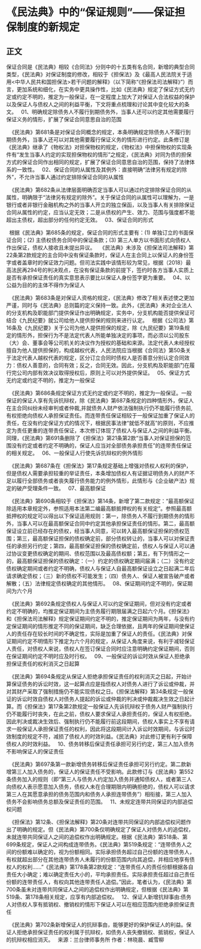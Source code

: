 # 《民法典》中的“保证规则”——保证担保制度的新规定
## 正文
保证合同是《民法典》相较《合同法》分则中的十五类有名合同，新增的典型合同类型，《民法典》对保证制度的修改，相较于《担保法》及《最高人民法院关于适用<中华人民共和国担保法>若干问题的解释》（以下简称“《担保法司法解释》”）而言，更加系统和细化，在实务中更具操作性，比如《民法典》规定了保证方式无约定或约定不明的，推定为一般保证，在一定程度上加大了对保证人合法权益的保护以及保证人与债权人之间的利益平衡，下文将重点梳理和讨论其中变化较大的条文。
 
01、明确规定除债务人不履行到期债务外，当事人还可以约定其他需要履行保证义务的情形，扩展了保证合同意思自治的范围
 

 
《民法典》第681条是对保证合同概念的规定，本条明确规定除债务人不履行到期债务外，当事人还可以对其他需要履行保证义务的情形进行约定。此条修订是《民法典》继承了《物权法》对担保物权的规定，《物权法》中担保物权的实现条件有“发生当事人约定的实现担保物权的情形”之规定，《民法典》对同为债的担保方式的保证合同作出相同的规定，扩展了保证合同意思自治的范围，保持了法律体系的一致性。
 
02、保证合同的从属性及其例外：直接明确“法律另有规定的除外”，不允许当事人通过约定排除保证合同的从属性
 

 
《民法典》第682条从法律层面明确否定当事人可以通过约定排除保证合同的从属性，明确限于“法律另有规定的除外”。关于保证合同的从属性可以理解为，一是银行或者非银行金融机构之外的当事人开立的独立保函，以及当事人有关排除保证合同从属性的约定，应当认定无效；二是从债权的产生、效力、范围与强度都不能超出主债权，超出部分的任何约定无效。
 
03、保证合同的形式
 

 
根据《民法典》第685条的规定，保证合同的形式主要有：(1) 单独订立的书面保证合同；(2) 主债权债务合同中的保证条款；(3) 第三人单方以书面形式向债权人作出保证，债权人接收且未提出异议。
 
《民法典》未涉及《担保法司法解释》第22条第2款规定的主合同中没有保证条款时，保证人在主合同上以保证人的身份签字或者盖章时的保证效力问题。但司法实践中该情形较为常见，根据（2018）最高法民再294号的判决观点，在没有保证条款的前提下，签约时各方当事人实质上是否有承担保证责任的真实意思表示要比以保证人身份签字更为重要。
 
04、以公益为目的的主体不得作为保证人
 

 
《民法典》第683条是对保证人资格的规定，《民法典》修改了相关表述使之更加严谨，同时与《民法典》总则篇的定义保持一致。此外，《民法典》未对企业法人的分支机构及职能部门提供保证作出明确规定，实务中，分支机构能否提供保证可结合《九民纪要》就公司给他人提供担保的规则来进行认定。
 
根据《公司法》第16条及《九民纪要》关于公司为他人提供担保的规定，除《九民纪要》第19条规定的情形外，担保行为不是法定代表人所能单独决定的事项，而必须以公司股东（大）会、董事会等公司机关的决议作为授权的基础和来源。法定代表人未经授权擅自为他人提供担保的，构成越权代表，人民法院应当根据《合同法》第50条关于法定代表人越权代表的规定，区分订立合同时债权人是否善意分别认定合同效力：债权人善意的，合同有效；反之，合同无效。因此，分支机构及职能部门在履行完公司内部有效决议取得授权后，原则上可以对外提供保证。
 
05、保证方式无约定或约定不明的，推定为一般保证
 

 
《民法典》第686条规定保证方式无约定或约定不明的，推定为一般保证。一般保证的保证人享有先诉抗辩权，除《民法典》第687条规定的四种情形外，保证人在主合同纠纷未经审判或者仲裁,并就债务人财产依法强制执行仍不能履行债务前,有权拒绝向债权人承担保证责任。而连带责任保证相较于一般保证加重了保证人的责任，在没有约定保证方式的情况下，根据民事法律“就低不就高”的原则，不应推定为责任更重的连带责任保证，本次修订体现了债权人与保证人之间的利益平衡。同理，《民法典》第691条删除了《担保法》第21条第2款“当事人对保证担保的范围没有约定或者约定不明确的，保证人应当对全部债务承担责任”的连带责任保证的相关规定。
 
06、一般保证人行使先诉抗辩权的例外情形
 

 
《民法典》第687条在《担保法》第17条规定基础上增强对债权人权利的保护，但是债权人需要承担较重的举证责任，本条增加债权人有证据证明债务人的财产不足以履行全部债务或者丧失履行债务能力的例外情形，此情形与《企业破产法》规定的破产受理条件一致。
 
07、最高额保证
 

 
《民法典》第690条相较于《担保法》第14条，新增了第二款规定：“最高额保证除适用本章规定外，参照适用本法第二编最高额抵押权的有关规定”。参照最高额抵押权的规定可以得出以下保证适用规则：第一，除债务人不履行到期债务的情形外，当事人可以在最高额保证合同中约定其他承担保证责任的情形。第二，最高额保证设立前已经存在的债权，经当事人同意，可以转入最高额保证担保的债权范围；第三，最高额保证担保的债权确定前，部分债权转让的，当事人可以对保证责任的承担另行约定；第四，最高额保证担保的债权确定前，债权人与保证人可以通过协议变更债权确定的期间、债权范围以及最高债权额；第五，有下列情形之一的，最高额保证担保的债权确定：（一）约定的债权确定期间届满；（二）没有约定债权确定期间或者约定不明确，债权人与保证人自最高额保证设立之日起满二年后请求确定债权；（三）新的债权不可能发生；（四）债务人、保证人被宣告破产或者解散；（五）法律规定债权确定的其他情形。
 
08、保证期间约定不明的，保证期间为六个月
 

 
《民法典》第692条规定债权人与保证人可以约定保证期间，但对没有约定或者约定不明确的，均推定保证期间为主债务履行期限届满之日起六个月。《担保法》和《担保法司法解释》规定保证期间约定不明的，推定保证期间为两年，与没有约定保证期间的情形推定不同的保证期间，缺乏合理依据，且两年的保证期间使保证人的责任存在较长时间的不确定性，实际是加重了保证人的责任。《民法典》对保证期间约定不明情形下推定为六个月的规定，从保证人角度来说，有利于减轻保证人责任，对债权人来说，债权人在签订保证合同时应注意明确约定保证期间，否则在保证期间约定不明时应及时行权。
 
09、一般保证的诉讼时效从保证人拒绝承担保证责任的权利消灭之日起算
 

 
《民法典》第694条规定从保证人拒绝承担保证责任的权利消灭之日起，开始计算保证债务的诉讼时效，这一起算点应是指债权人对债务人进行了诉讼或仲裁，并对其财产采取了强制措施仍不能实现债权之日。《担保法解释》第34条规定一般保证的诉讼时效自债权人对债务人提起的诉讼或仲裁的判决或仲裁裁决生效之日起计算。而《担保法》第17条第2款规定一般保证人先诉抗辩权于债务人财产强制执行仍不能履行时丧失，在此之前，债权人要求保证人承担责任的，保证人有权拒绝。因此判决或裁决生效后、强制执行仍不能履行前这段期间，债权人事实上不享有请求一般保证人承担保证责任的权利，因此将这段期间计入诉讼时效期间，与诉讼时效制度的规定不符，减损了债权人的时效利益。《民法典》对此修订更有利于保障债权人的时效利益。
 
10、债务转移后保证责任承担可另行约定，第三人加入债务不影响保证人的保证责任
 

 
《民法典》第697条第一款新增债务转移后保证责任承担可另行约定。第二款新增第三人加入债务的，保证人的保证责任不受影响。此款修订与《民法典》第552条债务加入的规则（即“第三人与债务人约定加入债务并通知债权人，或者第三人向债权人表示愿意加入债务，债权人未在合理期限内明确拒绝的，债权人可以请求第三人在其愿意承担的债务范围内和债务人承担连带债务”）相衔接，第三人加入债务不会影响债务总额及保证责任的范围。
 
11、未规定连带共同保证的内部追偿权问题
 

 
《担保法》第12条、《担保法解释》第20条对连带共同保证的内部追偿权问题作出了明确的规定。但《民法典》第700条仅明确规定了保证人对债务人的追偿权，未就连带共同保证人之间的追偿权作出明确规定。根据《民法典》第518条、第699条规定，保证人之间构成连带债务。《民法典》第519条规定：“连带债务人之间的份额难以确定的，视为份额相同。实际承担债务超过自己份额的连带债务人，有权就超出部分在其他连带债务人未履行的份额范围内向其追偿，并相应地享有债权人的权利……”《民法典》第178条第2款规定：“连带责任人的责任份额根据各自责任大小确定；难以确定责任大小的，平均承担责任。实际承担责任超过自己责任份额的连带责任人，有权向其他连带责任人追偿。”因此，笔者认为，《民法典》第700条虽未对连带共同保证人之间的追偿权作出明确规定，但根据《民法典》第519条、第178条相关规定，应享有内部追偿权。
 
12、保证人新增抗辩事由:债务人对债权人享有抵销权、撤销权的情形下保证人可以在相应范围内拒绝承担保证责任
 

 
《民法典》第702条新增保证人的抗辩事由，能够更好的保护保证人的利益。保证人拒绝承担保证责任的权利属于抗辩权，如债务人丧失撤销权、抵销权，保证人的抗辩权相应消灭。
 
来源：兰台律师事务所
作者：林晓晨、臧雪柳
